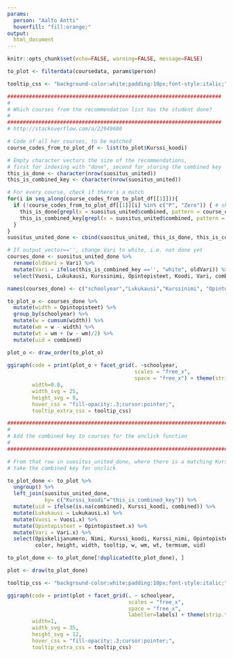 ```yaml
---
params:
  person: "Aalto Antti"
  hoverfill: "fill:orange;"
output: 
  html_document
---
```


 <style type="text/css">
 body {
  padding: 25px 5px 25px 5px;
 }
 div.main-container { 
    max-width: 3000px; 
 }
 div.html-widget {
    width: 1600px;
    height: 300px;
 }
 svg .myclass {
    fill: #99004c;
    stroke: black;
    stroke-dasharray: 2;
    color: #6600cc;
  }
</style>


```r
knitr::opts_chunk$set(echo=FALSE, warning=FALSE, message=FALSE)
```

``` r

to_plot <- filterdata(coursedata, params$person)

tooltip_css <- "background-color:white;padding:10px;font-style:italic;"

#####################################################################
#
# Which courses from the recommendation list has the student done?
#
#####################################################################
# http://stackoverflow.com/a/22949680

# Code of all her courses, to be matched 
course_codes_from_to_plot_df <- list(to_plot$Kurssi_koodi)

# Empty character vectors the size of the recommendations, 
# first for indexing with "done", second for storing the combined key
this_is_done <- character(nrow(suositus_united))
this_is_combined_key <- character(nrow(suositus_united))

# For every course, check if there's a match
for(i in seq_along(course_codes_from_to_plot_df[[1]])){
  if (!course_codes_from_to_plot_df[[1]][i] %in% c("P", "Zero")) { # skip P and Zero rows
    this_is_done[grepl(x = suositus_united$combined, pattern = course_codes_from_to_plot_df[[1]][i])] <- "done"
    this_is_combined_key[grepl(x = suositus_united$combined, pattern = course_codes_from_to_plot_df[[1]][i])] <- course_codes_from_to_plot_df[[1]][i]
  }
} 
suositus_united_done <- cbind(suositus_united, this_is_done, this_is_combined_key, stringsAsFactors = FALSE)

# If output_vector=='', change Vari to white, i.e. not done yet
courses_done <- suositus_united_done %>% 
  rename(oldVari = Vari) %>% 
  mutate(Vari = ifelse(this_is_combined_key =='', "white", oldVari)) %>% 
  select(Vuosi, Lukukausi, Kurssinimi, Opintopisteet, Koodi, Vari, combined)

names(courses_done) <- c("schoolyear","Lukukausi","Kurssinimi", "Opintopisteet","Koodi","Vari","combined")

to_plot_o <- courses_done %>% 
  mutate(width = Opintopisteet) %>% 
  group_by(schoolyear) %>%
  mutate(w = cumsum(width)) %>%
  mutate(wm = w - width) %>%
  mutate(wt = wm + (w - wm)/2) %>% 
  mutate(uid = combined)

plot_o <- draw_order(to_plot_o)
  
ggiraph(code = print(plot_o + facet_grid(. ~schoolyear,
                                         scales = "free_x", 
                                         space = "free_x") + theme(strip.text.x = element_text(size = 14))),
        width=0.8,
        width_svg = 25,
        height_svg = 9,
        hover_css = "fill-opacity:.3;cursor:pointer;",
        tooltip_extra_css = tooltip_css)

```

``` r

###########################################################################
#
# Add the combined key to courses for the onclick function
#
###########################################################################

# From that row in suositus_united_done, where there is a matching Kurssi_koodi in this_is_combined_key, 
# take the combined key for onclick

to_plot_done <- to_plot %>% 
  ungroup() %>% 
  left_join(suositus_united_done, 
            by= c("Kurssi_koodi"="this_is_combined_key")) %>% 
  mutate(uid = ifelse(is.na(combined), Kurssi_koodi, combined)) %>% 
  mutate(Lukukausi = Lukukausi.x) %>% 
  mutate(Vuosi = Vuosi.x) %>% 
  mutate(Opintopisteet = Opintopisteet.x) %>% 
  mutate(Vari = Vari.x) %>% 
  select(Opiskelijanumero, Nimi, Kurssi_koodi, Kurssi_nimi, Opintopisteet, Lukukausi, Vuosi, Vari, schoolyear, schoolyearrange,
         color, height, width, tooltip, w, wm, wt, termsum, uid)

to_plot_done <- to_plot_done[!duplicated(to_plot_done), ]

plot <- draw(to_plot_done)

tooltip_css <- "background-color:white;padding:10px;font-style:italic;"

ggiraph(code = print(plot + facet_grid(. ~ schoolyear, 
                                       scales = "free_x", 
                                       space = "free_x", 
                                       labeller=labels) + theme(strip.text.x = element_text(size = 24))),
        width=1,
        width_svg = 35,
        height_svg = 12,
        hover_css = "fill-opacity:.3;cursor:pointer;",
        tooltip_extra_css = tooltip_css)


```

